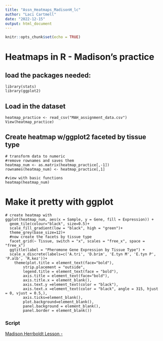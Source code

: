```yaml
---
title: "Assn_Heatmaps_MadisonH_lc"
author: "Laci Cartmell"
date: "2022-12-15"
output: html_document
---
```


```r
knitr::opts_chunk$set(echo = TRUE)
```

# Heatmaps in R - Madison's practice
## load the packages needed:  
```
library(stats)
library(ggplot2)
```

## Load in the dataset
```
heatmap_practice <- read_csv("MAH_assignment_data.csv")
View(heatmap_practice)

```
## Create heatmap w/ggplot2 faceted by tissue type
```
# transform data to numeric
#remove rownames and saves them
heatmap_num <- as.matrix(heatmap_practice[,-1])
rownames(heatmap_num) <- heatmap_practice[,1]

#view with basic functions
heatmap(heatmap_num)

```

# Make it pretty with ggplot

```
# create heatmap with 
ggplot(heatmap_num, aes(x = Sample, y = Gene, fill = Expression)) +
  geom_tile(colour="black", size=0.5)+ 
  scale_fill_gradient(low = "black", high = "green")+
  theme_grey(base_size=12)+
  #now create the facets by tissue type
  facet_grid(~ Tissue, switch = "x", scales = "free_x", space = "free_x")
  ggtitle(label = "Pheromone Gene Expression by Tissue Type") +
  scale_x_discrete(labels=c('A.tri', 'D.brim', 'E.tyn M', 'E.tyn P', 'P.alb', 'R.kez'))+
    theme(plot.title = element_text(face="bold"),
        strip.placement = "outside", 
        legend.title = element_text(face = "bold"),
        axis.title = element_text(face="bold"),
        axis.title.x = element_blank(),
        axis.text.y =element_text(color = "black"),
        axis.text.x =element_text(color = "black", angle = 315, hjust = 0, vjust = 0.5,),
        axis.ticks=element_blank(),
        plot.background=element_blank(),
        panel.background = element_blank(),
        panel.border = element_blank())
```
### Script

[Madison Herrboldt Lesson - ](https://github.com/laci-cartmell/CARTMELLBIOL7263.rmd/blob/main/Assignments/GraduateLessons/Madison/Heatmaps_Madison.R)


